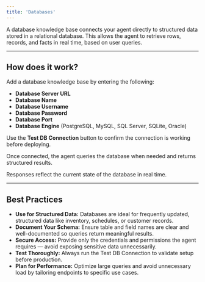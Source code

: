 ```yaml
---
title: 'Databases'
---
```


A database knowledge base connects your agent directly to structured data stored in a relational database. This allows the agent to retrieve rows, records, and facts in real time, based on user queries.

---

## How does it work?

Add a database knowledge base by entering the following:

- **Database Server URL**
- **Database Name**
- **Database Username**
- **Database Password**
- **Database Port**
- **Database Engine** (PostgreSQL, MySQL, SQL Server, SQLite, Oracle)

Use the **Test DB Connection** button to confirm the connection is working before deploying.

Once connected, the agent queries the database when needed and returns structured results.

Responses reflect the current state of the database in real time.

--- 

## Best Practices

- **Use for Structured Data:** Databases are ideal for frequently updated, structured data like inventory, schedules, or customer records.
- **Document Your Schema:** Ensure table and field names are clear and well-documented so queries return meaningful results.
- **Secure Access:** Provide only the credentials and permissions the agent requires — avoid exposing sensitive data unnecessarily.
- **Test Thoroughly:** Always run the Test DB Connection to validate setup before production.
- **Plan for Performance:** Optimize large queries and avoid unnecessary load by tailoring endpoints to specific use cases.

